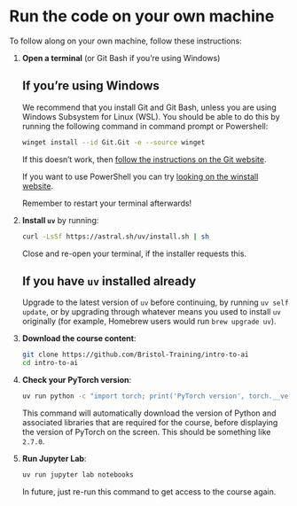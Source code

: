 # Run the code on your own machine

To follow along on your own machine, follow these instructions:

1. **Open a terminal** (or Git Bash if you're using Windows)

   ::: {.callout-note collapse=true}
   ## If you're using Windows

   We recommend that you install Git and Git Bash, unless you are using Windows Subsystem for Linux (WSL).
   You should be able to do this by running the following command in command prompt or Powershell:

   ```bash
   winget install --id Git.Git -e --source winget
   ```

   If this doesn't work, then [follow the instructions on the Git website](https://git-scm.com/downloads/win).
   
   If you want to use PowerShell you can try [looking on the winstall website](https://winstall.app/apps/astral-sh.uv).

   Remember to restart your terminal afterwards!
   :::

2. **Install `uv`** by running:

   ```bash
   curl -LsSf https://astral.sh/uv/install.sh | sh
   ```

   Close and re-open your terminal, if the installer requests this.

   ::: {.callout-note collapse=true}
   ## If you have `uv` installed already
   Upgrade to the latest version of `uv` before continuing, by running `uv self update`, or by upgrading through whatever means you used to install `uv` originally (for example, Homebrew users would run `brew upgrade uv`).
   :::

3. **Download the course content**:

   ```bash
   git clone https://github.com/Bristol-Training/intro-to-ai
   cd intro-to-ai
   ```

4. **Check your PyTorch version**:

   ```bash
   uv run python -c "import torch; print('PyTorch version', torch.__version__)"
   ```

   This command will automatically download the version of Python and associated libraries that are required for the course, before displaying the version of PyTorch on the screen.
    This should be something like `2.7.0`.

5. **Run Jupyter Lab**:

   ```bash
   uv run jupyter lab notebooks
   ```

   In future, just re-run this command to get access to the course again.
